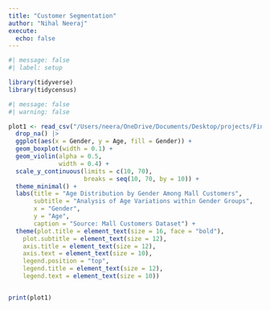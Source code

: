 ```yaml
---
title: "Customer Segmentation"
author: "Nihal Neeraj"
execute: 
  echo: false
---
```



```r
#| message: false
#| label: setup

library(tidyverse)
library(tidycensus)
```

```r
#| message: false
#| warning: false

plot1 <- read_csv("/Users/neera/OneDrive/Documents/Desktop/projects/Final-Project-test/data/Mall_Customers.csv") |>
  drop_na() |>
  ggplot(aes(x = Gender, y = Age, fill = Gender)) +
  geom_boxplot(width = 0.1) +
  geom_violin(alpha = 0.5,
              width = 0.4) +
  scale_y_continuous(limits = c(10, 70), 
                     breaks = seq(10, 70, by = 10)) +
  theme_minimal() +
  labs(title = "Age Distribution by Gender Among Mall Customers",
       subtitle = "Analysis of Age Variations within Gender Groups",
       x = "Gender",
       y = "Age",
       caption = "Source: Mall Customers Dataset") +
  theme(plot.title = element_text(size = 16, face = "bold"),
    plot.subtitle = element_text(size = 12),
    axis.title = element_text(size = 12),
    axis.text = element_text(size = 10),
    legend.position = "top",
    legend.title = element_text(size = 12),
    legend.text = element_text(size = 10))


print(plot1)
```
